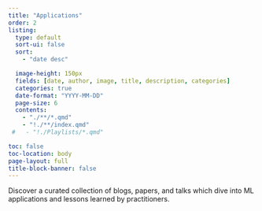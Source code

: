 ```yaml
---
title: "Applications"
order: 2
listing:
  type: default
  sort-ui: false
  sort:
    - "date desc"

  image-height: 150px
  fields: [date, author, image, title, description, categories]
  categories: true
  date-format: "YYYY-MM-DD"
  page-size: 6
  contents:
    - "./**/*.qmd"
    - "!./**/index.qmd"
 #   - "!./Playlists/*.qmd"

toc: false
toc-location: body
page-layout: full
title-block-banner: false
---
```

Discover a curated collection of blogs, papers, and talks which dive into ML applications and lessons learned by practitioners.
